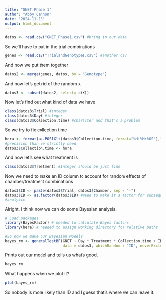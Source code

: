 ```yaml
---
title: "GNET Phase 1"
author: "Abby Cannon"
date: "2024-11-18"
output: html_document
---
```

```r
datos <- read.csv("GNET_Phase1.csv") #bring in our data
```

So we'll have to put in the trial combinations
```r
genes <- read.csv("TrialandGenotypes.csv") #another csv
```

And now we put them together
```r
datos2 <- merge(genes, datos, by = "Genotype")
```

And now let's get rid of the random x
```r
datos3 <- subset(datos2, select=-c(X))
```

Now let's find out what kind of data we have
```r
class(datos3$Trial) #integer
class(datos3$Day) #integer
class(datos3$Collection.time) #character and that's a problem
```

So we try to fix collection time
```r
hora <- format(as.POSIXlt(datos3$Collection.time, format="%H:%M:%OS"),"%H:%M:%OS2") #So that worked even if it gave us more 
#precision than we strictly need
datos3$Collection.time <- hora
```

And now let's see what treatment is
```r
class(datos3$Treatment) #Integer should be just fine
```

Now we need to make an ID column to account for random effects of chamber/treatment combinations
```r
datos3$ID <- paste(datos3$Trial, datos3$Chamber, sep = "-")
datos3$ID <- as.factor(datos3$ID) #Need to make it a factor for subsequent
#analysis
```

Alright. I think now we can do some Bayesian analysis.
```r
# Load packages
library(BayesFactor) # needed to calculate Bayes factors
library(here) # needed to assign working directory for relative paths 
```


```r
#So now we make our Bayesian Models
bayes_rm <- generalTestBF(GNET ~ Day * Treatment * Collection.time + ID,
                          data = datos3, whichRandom = "ID", neverExclude="^ID$")
```

Prints out our model and tells us what's good.
```r
bayes_rm
```
What happens when we plot it?
```r
plot(bayes_rm)
```
So nobody is more likely than ID and I guess that's where we can leave it.
